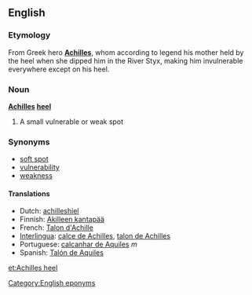 ==English==

===Etymology===
From Greek hero '''[[Achilles]]''', whom according to legend his mother held by the heel when she dipped him in the River Styx, making him invulnerable everywhere except on his heel.

===Noun===
'''[[Achilles]] [[heel]]''' 

# A small vulnerable or weak spot

===Synonyms===
*[[soft spot]]
*[[vulnerability]]
*[[weakness]]


====Translations====
*Dutch: [[achilleshiel]]
*Finnish: [[Akilleen kantapää]]
*French: [[Talon d'Achille]] 
*[[Interlingua]]: [[calce de Achilles]], [[talon de Achilles]] 
*Portuguese: [[calcanhar de Aquiles]] ''m''
*Spanish: [[Talón de Aquiles]]

[[Category:English eponyms]]

[[et:Achilles heel]]